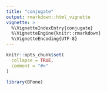 ```yaml
---
title: "conjugate"
output: rmarkdown::html_vignette
vignette: >
  %\VignetteIndexEntry{conjugate}
  %\VignetteEngine{knitr::rmarkdown}
  %\VignetteEncoding{UTF-8}
---
```


```r
knitr::opts_chunk$set(
  collapse = TRUE,
  comment = "#>"
)

```

```r
library(BFone)
```
